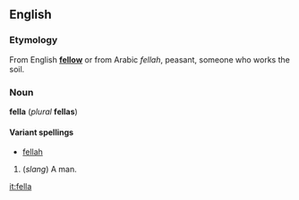 ==English==
===Etymology===
From English '''[[fellow]]''' or from Arabic ''fellah'', peasant, someone who works the soil.

===Noun===
'''fella''' (''plural'' '''fellas''')

====Variant spellings====
*[[fellah]]

#(''slang'') A man.<!--I don't think it can mean "a person"-->

[[it:fella]]